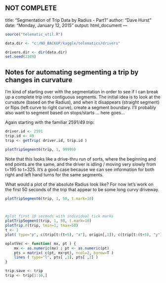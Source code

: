 NOT COMPLETE
---
title: "Segmentation of Trip Data by Radius - Part1"
author: "Dave Hurst"
date: "Monday, January 12, 2015"
output: html_document
---
```r
source("telematic_util.R")

data.dir <- "c:/NO_BACKUP/kaggle/telematics/drivers"

drivers.dir <- dir(data.dir)
set.seed(2349)
```
## Notes for automating segmenting a trip by changes in curvature

I'm kind of starting over with the segmentation in order to see if I can break up a complete trip into contiguous segments.  The initial idea is to look at the curvature (based on the Radius), and when it disappears (straight segment) or flips (left curve to right curve), create a segment boundary.  I'll probably also want to segment based on stops/starts ... here goes...

Again starting with the familiar 2591/49 trip:
```r
driver.id <- 2591
trip.id <- 49
trip <- getTrip( driver.id, trip.id )

plotTripSegment6(trip, 1, 99999)
```  
Note that this looks like a drive-thru run of sorts, where the beginning and end points are the same, and the driver is idling / moving very slowly from t=195 to t=325.  It's a good case because we can see information for both right and left hand turns for the same segments.

What would a plot of the absolute Radius look like?  For now let's work on the first 50 seconds of the trip that appear to be some long curvy driveway.

```r
plotTripSegment6(trip, 1, 50, t.mark=10)


    
#plot first 10 seconds with individual tick marks
plotTripSegment(trip, 1, 50, t.mark=10)
plotTrip.r(trip, tmin=1, tmax=50)
t <- 1
plot( type="p", c(trip[t:(t+5), "x"], origin[,1]), c(trip[t:(t+5), "y"], origin[,2]), asp=1)

oplotVec <- function( mx, pt ) {
    mx <- as.numeric(mx) ; pt <- as.numeric(pt)
    pts = matrix( c(pt, mx+pt), ncol=2, byrow=T )
    lines ( type="l", pts[ ,1], pts[ ,2] )
}

trip.save <- trip
trip <- trip[1:10,]


```

